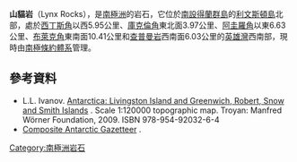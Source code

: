 {{coord|62|32|22.1|S|60|32|59.2|W|display=title}}

'''山貓岩'''（Lynx Rocks），是[[南極洲|南極洲]]的岩石，它位於[[南設得蘭群島|南設得蘭群島]]的[[利文斯頓島|利文斯頓島]]北部，處於[[西丁斯角|西丁斯角]]以西5.95公里、[[庫克倫角|庫克倫角]]東北面3.97公里、[[阿圭羅角|阿圭羅角]]以東6.63公里、[[布萊克角|布萊克角]]東南面10.41公里和[[查普曼岩|查普曼岩]]西南面6.03公里的[[英雄灣|英雄灣]]西南部，現時由[[南極條約體系|南極條約體系]]管理。

==參考資料==
* L.L. Ivanov. [http://apcbg.org/image023.jpg Antarctica: Livingston Island and Greenwich, Robert, Snow and Smith Islands] {{Wayback|url=http://apcbg.org/image023.jpg |date=20080424075823 }}. Scale 1:120000 topographic map.  Troyan: Manfred Wörner Foundation, 2009.  ISBN 978-954-92032-6-4
*[http://data.aad.gov.au/aadc/gaz/scar/ Composite Antarctic Gazetteer] {{WebCite|url=https://www.webcitation.org/5ug2CfC7m?url=http://data.aad.gov.au/aadc/gaz/scar/ |date=20101202140255 |dateformat=iso }}.

{{南设得兰群岛}}

{{Antarctica-geo-stub}}

[[Category:南極洲岩石|Category:南極洲岩石]]